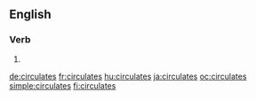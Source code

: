 ==English==

===Verb===
{{head|en|verb form}}

# {{en-third-person singular of|circulate}}

[[de:circulates]]
[[fr:circulates]]
[[hu:circulates]]
[[ja:circulates]]
[[oc:circulates]]
[[simple:circulates]]
[[fi:circulates]]